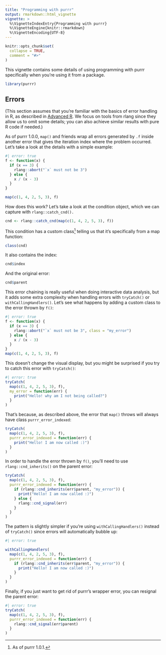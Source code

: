 ```yaml
---
title: "Programming with purrr"
output: rmarkdown::html_vignette
vignette: >
  %\VignetteIndexEntry{Programming with purrr}
  %\VignetteEngine{knitr::rmarkdown}
  %\VignetteEncoding{UTF-8}
---
```


```r
knitr::opts_chunk$set(
  collapse = TRUE,
  comment = "#>"
)
```

This vignette contains some details of using programming with purrr specifically when you're using it from a package.

```r
library(purrr)
```

## Errors

(This section assumes that you're familiar with the basics of error handling in R, as described in [Advanced R](https://adv-r.hadley.nz/conditions.html). We focus on tools from rlang since they allow us to omit some details; you can also achieve similar results with pure R code if needed.)

As of purrr 1.0.0, `map()` and friends wrap all errors generated by `.f` inside another error that gives the iteration index where the problem occurred.
Let's take a look at the details with a simple example:

```r
#| error: true
f <- function(x) {
  if (x == 3) {
    rlang::abort("`x` must not be 3")
  } else {
    x / (x - 3)
  }
} 

map(c(1, 4, 2, 5, 3), f)
```

How does this work?
Let's take a look at the condition object, which we can capture with `rlang::catch_cnd().`

```r
cnd <- rlang::catch_cnd(map(c(1, 4, 2, 5, 3), f))
```

This condition has a custom class[^1] telling us that it's specifically from a map function:

[^1]: As of purrr 1.0.1.

```r
class(cnd)
```

It also contains the index:

```r
cnd$index
```

And the original error:

```r
cnd$parent
```

This error chaining is really useful when doing interactive data analysis, but it adds some extra complexity when handling errors with `tryCatch()` or `withCallingHandlers()`.
Let's see what happens by adding a custom class to the error thrown by `f()`:

```r
#| error: true 
f <- function(x) {
  if (x == 3) {
    rlang::abort("`x` must not be 3", class = "my_error")
  } else {
    x / (x - 3)
  }
} 
map(c(1, 4, 2, 5, 3), f)
```

This doesn't change the visual display, but you might be surprised if you try to catch this error with `tryCatch()`:

```r
#| error: true
tryCatch(
  map(c(1, 4, 2, 5, 3), f),
  my_error = function(err) {
    print("Hello! why am I not being called?")
  }
)
```

That's because, as described above, the error that `map()` throws will always have class `purrr_error_indexed`:

```r
tryCatch(
  map(c(1, 4, 2, 5, 3), f),
  purrr_error_indexed = function(err) {
    print("Hello! I am now called :)")
  }
)
```

In order to handle the error thrown by `f()`, you'll need to use `rlang::cnd_inherits()` on the parent error:

```r
tryCatch(
  map(c(1, 4, 2, 5, 3), f),
  purrr_error_indexed = function(err) {
    if (rlang::cnd_inherits(err$parent, "my_error")) {
      print("Hello! I am now called :)")
    } else {
      rlang::cnd_signal(err)
    }
  }
)
```

The pattern is slightly simpler if you're using `withCallingHandlers()` instead of `tryCatch()` since errors will automatically bubble up:

```r
#| error: true

withCallingHandlers(
  map(c(1, 4, 2, 5, 3), f),
  purrr_error_indexed = function(err) {
    if (rlang::cnd_inherits(err$parent, "my_error")) {
      print("Hello! I am now called :)")
    }
  }
)
```

Finally, if you just want to get rid of purrr's wrapper error, you can resignal the parent error:

```r
#| error: true
tryCatch(
  map(c(1, 4, 2, 5, 3), f),
  purrr_error_indexed = function(err) {
    rlang::cnd_signal(err$parent)
  }
)
```
